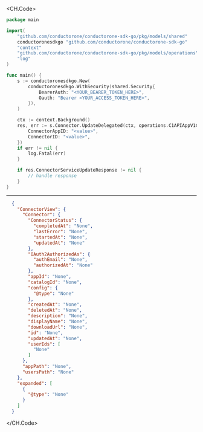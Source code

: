 
<CH.Code>
```go UpdateDelegated.go
package main

import(
	"github.com/conductorone/conductorone-sdk-go/pkg/models/shared"
	conductoronesdkgo "github.com/conductorone/conductorone-sdk-go"
	"context"
	"github.com/conductorone/conductorone-sdk-go/pkg/models/operations"
	"log"
)

func main() {
    s := conductoronesdkgo.New(
        conductoronesdkgo.WithSecurity(shared.Security{
            BearerAuth: "<YOUR_BEARER_TOKEN_HERE>",
            Oauth: "Bearer <YOUR_ACCESS_TOKEN_HERE>",
        }),
    )

    ctx := context.Background()
    res, err := s.Connector.UpdateDelegated(ctx, operations.C1APIAppV1ConnectorServiceUpdateDelegatedRequest{
        ConnectorAppID: "<value>",
        ConnectorID: "<value>",
    })
    if err != nil {
        log.Fatal(err)
    }

    if res.ConnectorServiceUpdateResponse != nil {
        // handle response
    }
}
```
---

```json Example Response
  {
    "ConnectorView": {
      "Connector": {
        "ConnectorStatus": {
          "completedAt": "None",
          "lastError": "None",
          "startedAt": "None",
          "updatedAt": "None"
        },
        "OAuth2AuthorizedAs": {
          "authEmail": "None",
          "authorizedAt": "None"
        },
        "appId": "None",
        "catalogId": "None",
        "config": {
          "@type": "None"
        },
        "createdAt": "None",
        "deletedAt": "None",
        "description": "None",
        "displayName": "None",
        "downloadUrl": "None",
        "id": "None",
        "updatedAt": "None",
        "userIds": [
          "None"
        ]
      },
      "appPath": "None",
      "usersPath": "None"
    },
    "expanded": [
      {
        "@type": "None"
      }
    ]
  }
```
</CH.Code>
